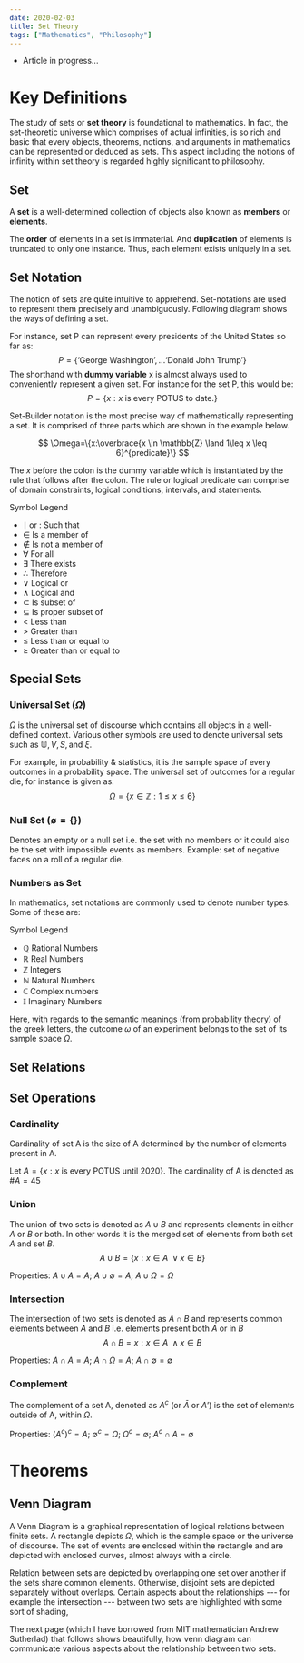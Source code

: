 ```yaml
---
date: 2020-02-03
title: Set Theory
tags: ["Mathematics", "Philosophy"]
---
```


<TOC headings={props.headings} />

- Article in progress...

# Key Definitions

The study of sets or **set theory** is foundational to mathematics. In fact, the set-theoretic universe which comprises of actual infinities, is so rich and basic that every objects, theorems, notions, and arguments in mathematics can be represented or deduced as sets. This aspect including the notions of infinity within set theory is regarded highly significant to philosophy.

## Set

A **set** is a well-determined collection of objects also known as **members** or **elements**.

The **order** of elements in a set is immaterial. And **duplication** of elements is truncated to only one instance. Thus, each element exists uniquely in a set.

## Set Notation

The notion of sets are quite intuitive to apprehend. Set-notations
are used to represent them precisely and unambiguously. Following
diagram shows the ways of defining a set.

For instance, set P can represent every presidents of the United States
so far as:
$$P=\{\text{`George Washington'},...\text{`Donald John Trump'}\}$$ The
shorthand with **dummy variable** x is almost always used to
conveniently represent a given set. For instance for the set P, this
would be: $$P=\{x:x\text{ is every POTUS to date.}\}$$

Set-Builder notation is the most precise way of mathematically
representing a set. It is comprised of three parts which are shown in
the example below.

$$
\Omega=\{x:\overbrace{x \in \mathbb{Z} \land 1\leq x \leq 6}^{predicate}\}
$$

The $x$ before the colon is the dummy variable which is instantiated by
the rule that follows after the colon. The rule or logical predicate can
comprise of domain constraints, logical conditions, intervals, and
statements.

Symbol Legend

- $\mid$ or $:$ Such that
- $\in$ Is a member of
- $\notin$ Is not a member of
- $\forall$ For all
- $\exists$ There exists
- $\therefore$ Therefore
- $\lor$ Logical or
- $\land$ Logical and
- $\subset$ Is subset of
- $\subseteq$ Is proper subset of
- $<$ Less than
- $>$ Greater than
- $\leq$ Less than or equal to
- $\geq$ Greater than or equal to

## Special Sets

### Universal Set ($\Omega$)

$\Omega$ is the universal set of discourse which contains all objects in
a well-defined context. Various other symbols are used to denote
universal sets such as $\mathbb{U}, V, S, \text{and } \xi$.

For example, in probability & statistics, it is the sample space of
every outcomes in a probability space. The universal set of outcomes for
a regular die, for instance is given as:
$$\Omega=\{x\in \mathbb{Z}:1\leq x \leq 6\}$$

### Null Set ($\emptyset=\{\}$)

Denotes an empty or a null set i.e. the set with no members or it could
also be the set with impossible events as members. Example: set of
negative faces on a roll of a regular die.

### Numbers as Set

In mathematics, set notations are commonly used to denote number types.
Some of these are:

Symbol Legend

- $\mathbb{Q}$ Rational Numbers
- $\mathbb{R}$ Real Numbers
- $\mathbb{Z}$ Integers
- $\mathbb{N}$ Natural Numbers
- $\mathbb{C}$ Complex numbers
- $\mathbb{I}$ Imaginary Numbers

Here, with regards to the semantic meanings (from probability theory) of
the greek letters, the outcome $\omega$ of an experiment belongs to the
set of its sample space $\Omega$.

## Set Relations

## Set Operations

### Cardinality

Cardinality of set A is the size of A determined by the number of
elements present in A.

Let $A={\{x:x \text{ is every POTUS until 2020}\}}$. The cardinality of
A is denoted as $\#A = 45$

### Union

The union of two sets is denoted as $A \cup B$ and represents elements
in either $A$ or $B$ or both. In other words it is the merged set of
elements from both set $A$ and set $B$.
$$A \cup B = \{x:x \in A\ \lor x \in B\}$$

Properties: $A \cup A = A$;
$A \cup \emptyset = A$; $A \cup \Omega = \Omega$

### Intersection

The intersection of two sets is denoted as $A \cap B$ and represents
common elements between $A$ and $B$ i.e. elements present both $A$ or in
$B$ $$A \cap B = x: x \in A\ \land x \in B$$

Properties: $A \cap A = A$;
$A \cap \Omega = A$; $A \cap \emptyset = \emptyset$

### Complement

The complement of a set A, denoted as $A^c$ (or $\bar{A}$ or
$A\text{'}$) is the set of elements outside of A, within $\Omega$.

Properties: $(A^c)^c = A$; $\emptyset^c = \Omega$;
$\Omega^c = \emptyset$; $A^c \cap A = \emptyset$

# Theorems

## Venn Diagram

A Venn Diagram is a graphical representation of logical relations
between finite sets. A rectangle depicts $\Omega$, which is the sample
space or the universe of discourse. The set of events are enclosed
within the rectangle and are depicted with enclosed curves, almost
always with a circle.

Relation between sets are depicted by overlapping one set over another
if the sets share common elements. Otherwise, disjoint sets are depicted
separately without overlaps. Certain aspects about the relationships ---
for example the intersection --- between two sets are highlighted with
some sort of shading,

The next page (which I have borrowed from MIT mathematician Andrew
Sutherlad) that follows shows beautifully, how venn diagram can
communicate various aspects about the relationship between two sets.
